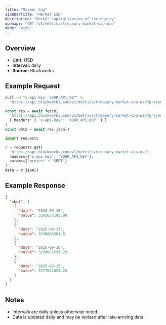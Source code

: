 ```yaml
---
title: "Market Cap"
sidebarTitle: "Market Cap"
description: "Market capitalization of the equity"
openapi: "GET /v1/metrics/treasury-market-cap-usd"
mode: "wide"
---
```


## Overview

- **Unit:** USD
- **Interval:** daily
- **Source:** Blockworks

## Example Request

<CodeGroup>

```bash cURL
curl -H "x-api-key: YOUR_API_KEY" \
  "https://api.blockworks.com/v1/metrics/treasury-market-cap-usd?project=SBET"
```

```typescript TypeScript
const res = await fetch(
  'https://api.blockworks.com/v1/metrics/treasury-market-cap-usd?project=SBET',
  { headers: { 'x-api-key': 'YOUR_API_KEY' } }
)
const data = await res.json()
```

```python Python
import requests

r = requests.get(
  'https://api.blockworks.com/v1/metrics/treasury-market-cap-usd',
  headers={'x-api-key': 'YOUR_API_KEY'},
  params={'project': 'SBET'}
)
data = r.json()
```

</CodeGroup>

## Example Response

```json
{
  "sbet": [
    {
      "date": "2025-09-18",
      "value": 3502637195.99
    },
    {
      "date": "2025-09-17",
      "value": 3298888281.8
    },
    {
      "date": "2025-09-16",
      "value": 3230083631.29
    },
    {
      "date": "2025-09-15",
      "value": 3277044654.24
    }
  ]
}
```

## Notes
- Intervals are daily unless otherwise noted.
- Data is updated daily and may be revised after late-arriving data.